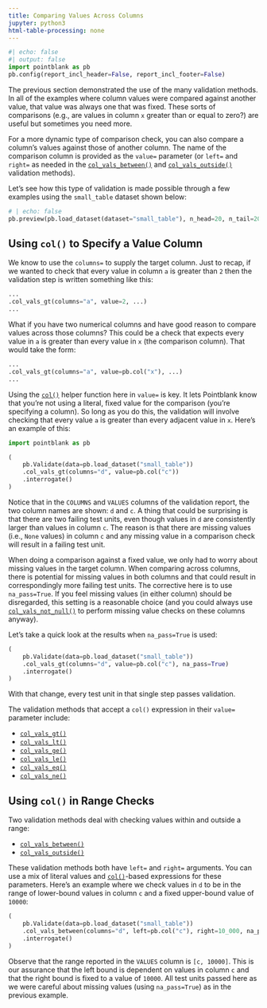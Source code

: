 ```yaml
---
title: Comparing Values Across Columns
jupyter: python3
html-table-processing: none
---
```


```python
#| echo: false
#| output: false
import pointblank as pb
pb.config(report_incl_header=False, report_incl_footer=False)
```

The previous section demonstrated the use of the many validation methods. In all of the examples
where column values were compared against another value, that value was always one that was fixed.
These sorts of comparisons (e.g., are values in column `x` greater than or equal to zero?) are
useful but sometimes you need more.

For a more dynamic type of comparison check, you can also compare a column's values against those of
another column. The name of the comparison column is provided as the `value=` parameter (or `left=`
and `right=` as needed in the
[`col_vals_between()`](https://posit-dev.github.io/pointblank/reference/Validate.col_vals_between.html) and
[`col_vals_outside()`](https://posit-dev.github.io/pointblank/reference/Validate.col_vals_outside.html)
validation methods).

Let's see how this type of validation is made possible through a few examples using the
`small_table` dataset shown below:

```python
# | echo: false
pb.preview(pb.load_dataset(dataset="small_table"), n_head=20, n_tail=20)
```

## Using `col()` to Specify a Value Column

We know to use the `columns=` to supply the target column. Just to recap, if we wanted to check
that every value in column `a` is greater than `2` then the validation step is written something
like this:

```python
...
.col_vals_gt(columns="a", value=2, ...)
...
```

What if you have two numerical columns and have good reason to compare values across those columns?
This could be a check that expects every value in `a` is greater than every value in `x` (the
comparison column). That would take the form:

```python
...
.col_vals_gt(columns="a", value=pb.col("x"), ...)
...
```

Using the [`col()`](https://posit-dev.github.io/pointblank/reference/col.html) helper function here
in `value=` is key. It lets Pointblank know that you're not using a literal, fixed value for the
comparison (you're specifying a column). So long as you do this, the validation will involve
checking that every value `a` is greater than every adjacent value in `x`. Here's an example of
this:

```python
import pointblank as pb

(
    pb.Validate(data=pb.load_dataset("small_table"))
    .col_vals_gt(columns="d", value=pb.col("c"))
    .interrogate()
)
```

Notice that in the `COLUMNS` and `VALUES` columns of the validation report, the two column names are
shown: `d` and `c`. A thing that could be surprising is that there are two failing test units, even
though values in `d` are consistently larger than values in column `c`. The reason is that there are
missing values (i.e., `None` values) in column `c` and any missing value in a comparison check will
result in a failing test unit.

When doing a comparison against a fixed value, we only had to worry about missing values in the
target column. When comparing across columns, there is potential for missing values in both columns
and that could result in correspondingly more failing test units. The corrective here is to use
`na_pass=True`. If you feel missing values (in either column) should be disregarded, this setting is
a reasonable choice (and you could always use
[`col_vals_not_null()`](https://posit-dev.github.io/pointblank/reference/Validate.col_vals_not_null.html)
to perform missing value checks on these columns anyway).

Let's take a quick look at the results when `na_pass=True` is used:

```python
(
    pb.Validate(data=pb.load_dataset("small_table"))
    .col_vals_gt(columns="d", value=pb.col("c"), na_pass=True)
    .interrogate()
)
```

With that change, every test unit in that single step passes validation.

The validation methods that accept a `col()` expression in their `value=` parameter include:

- [`col_vals_gt()`](https://posit-dev.github.io/pointblank/reference/Validate.col_vals_gt.html)
- [`col_vals_lt()`](https://posit-dev.github.io/pointblank/reference/Validate.col_vals_lt.html)
- [`col_vals_ge()`](https://posit-dev.github.io/pointblank/reference/Validate.col_vals_ge.html)
- [`col_vals_le()`](https://posit-dev.github.io/pointblank/reference/Validate.col_vals_le.html)
- [`col_vals_eq()`](https://posit-dev.github.io/pointblank/reference/Validate.col_vals_eq.html)
- [`col_vals_ne()`](https://posit-dev.github.io/pointblank/reference/Validate.col_vals_ne.html)

## Using `col()` in Range Checks

Two validation methods deal with checking values within and outside a range:

- [`col_vals_between()`](https://posit-dev.github.io/pointblank/reference/Validate.col_vals_between.html)
- [`col_vals_outside()`](https://posit-dev.github.io/pointblank/reference/Validate.col_vals_outside.html)

These validation methods both have `left=` and `right=` arguments. You can use a mix of literal
values and [`col()`](https://posit-dev.github.io/pointblank/reference/col.html)-based expressions
for these parameters. Here's an example where we check values in `d` to be in the range of
lower-bound values in column `c` and a fixed upper-bound value of `10000`:

```python
(
    pb.Validate(data=pb.load_dataset("small_table"))
    .col_vals_between(columns="d", left=pb.col("c"), right=10_000, na_pass=True)
    .interrogate()
)
```

Observe that the range reported in the `VALUES` column is `[c, 10000]`. This is our assurance that
the left bound is dependent on values in column `c` and that the right bound is fixed to a value of
`10000`. All test units passed here as we were careful about missing values (using `na_pass=True`)
as in the previous example.
